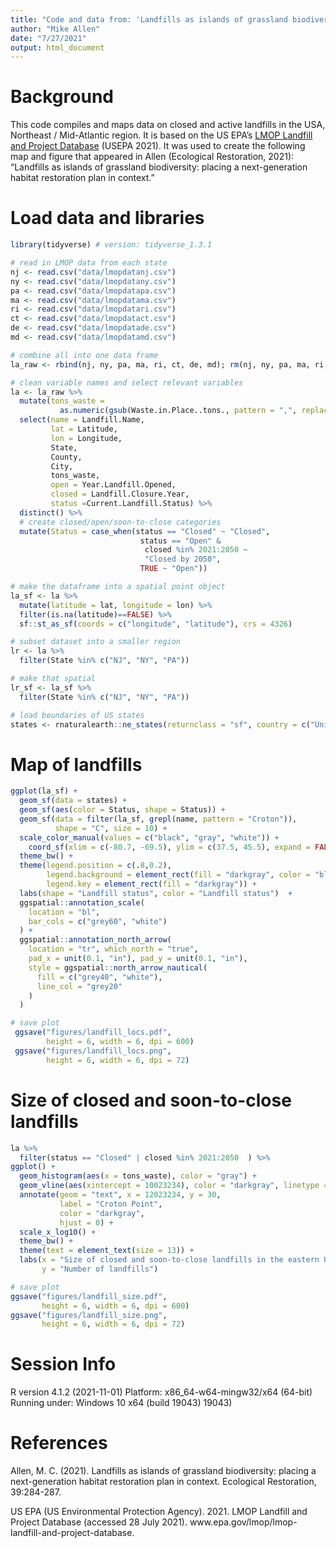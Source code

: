 ```yaml
---
title: "Code and data from: 'Landfills as islands of grassland biodiversity: placing a next-generation habitat restoration plan in context.'"
author: "Mike Allen"
date: "7/27/2021"
output: html_document
---
```

# Background
This code compiles and maps data on closed and active landfills in the USA, Northeast / Mid-Atlantic region. It is based on the US EPA's [LMOP Landfill and Project Database](https://www.epa.gov/lmop/lmop-landfill-and-project-database) (USEPA 2021). It was used to create the following map and figure that appeared in Allen (Ecological Restoration, 2021): "Landfills as islands of grassland biodiversity: placing a next-generation habitat restoration plan in context."

# Load data and libraries 
```r
library(tidyverse) # version: tidyverse_1.3.1

# read in LMOP data from each state
nj <- read.csv("data/lmopdatanj.csv")
ny <- read.csv("data/lmopdatany.csv")
pa <- read.csv("data/lmopdatapa.csv")
ma <- read.csv("data/lmopdatama.csv")
ri <- read.csv("data/lmopdatari.csv")
ct <- read.csv("data/lmopdatact.csv")
de <- read.csv("data/lmopdatade.csv")
md <- read.csv("data/lmopdatamd.csv")

# combine all into one data frame
la_raw <- rbind(nj, ny, pa, ma, ri, ct, de, md); rm(nj, ny, pa, ma, ri, ct, de, md)

# clean variable names and select relevant variables
la <- la_raw %>% 
  mutate(tons_waste = 
           as.numeric(gsub(Waste.in.Place..tons., pattern = ",", replacement = ""))) %>%
  select(name = Landfill.Name, 
         lat = Latitude, 
         lon = Longitude, 
         State,
         County,
         City,
         tons_waste,
         open = Year.Landfill.Opened,
         closed = Landfill.Closure.Year,
         status =Current.Landfill.Status) %>%
  distinct() %>%
  # create closed/open/soon-to-close categories
  mutate(Status = case_when(status == "Closed" ~ "Closed",
                             status == "Open" & 
                              closed %in% 2021:2050 ~ 
                              "Closed by 2050",
                             TRUE ~ "Open"))

# make the dataframe into a spatial point object
la_sf <- la %>%
  mutate(latitude = lat, longitude = lon) %>%
  filter(is.na(latitude)==FALSE) %>%
  sf::st_as_sf(coords = c("longitude", "latitude"), crs = 4326)

# subset dataset into a smaller region
lr <- la %>%
  filter(State %in% c("NJ", "NY", "PA"))

# make that spatial
lr_sf <- la_sf %>%
  filter(State %in% c("NJ", "NY", "PA"))

# load boundaries of US states
states <- rnaturalearth::ne_states(returnclass = "sf", country = c("United States of America", "Canada"))
```

# Map of landfills
```r
ggplot(la_sf) +
  geom_sf(data = states) +
  geom_sf(aes(color = Status, shape = Status)) +
  geom_sf(data = filter(la_sf, grepl(name, pattern = "Croton")), 
          shape = "C", size = 10) +
  scale_color_manual(values = c("black", "gray", "white")) +
    coord_sf(xlim = c(-80.7, -69.5), ylim = c(37.5, 45.5), expand = FALSE) +
  theme_bw() +
  theme(legend.position = c(.8,0.2),
        legend.background = element_rect(fill = "darkgray", color = "black"),
        legend.key = element_rect(fill = "darkgray")) + 
  labs(shape = "Landfill status", color = "Landfill status")  +
  ggspatial::annotation_scale(
    location = "bl",
    bar_cols = c("grey60", "white")
  ) +
  ggspatial::annotation_north_arrow(
    location = "tr", which_north = "true",
    pad_x = unit(0.1, "in"), pad_y = unit(0.1, "in"),
    style = ggspatial::north_arrow_nautical(
      fill = c("grey40", "white"),
      line_col = "grey20"
    )
  )

# save plot
 ggsave("figures/landfill_locs.pdf", 
        height = 6, width = 6, dpi = 600)
 ggsave("figures/landfill_locs.png", 
        height = 6, width = 6, dpi = 72)

```
# Size of closed and soon-to-close landfills
```r

la %>%
  filter(status == "Closed" | closed %in% 2021:2050  ) %>%
ggplot() +
  geom_histogram(aes(x = tons_waste), color = "gray") +
  geom_vline(aes(xintercept = 10023234), color = "darkgray", linetype = 2, size = 2)  +
  annotate(geom = "text", x = 12023234, y = 30, 
           label = "Croton Point",
           color = "darkgray",
           hjust = 0) +
  scale_x_log10() +
  theme_bw() +
  theme(text = element_text(size = 13)) +
  labs(x = "Size of closed and soon-to-close landfills in the eastern US (tons)",
       y = "Number of landfills")

# save plot
ggsave("figures/landfill_size.pdf", 
       height = 6, width = 6, dpi = 600)
ggsave("figures/landfill_size.png", 
       height = 6, width = 6, dpi = 72)
```

# Session Info
R version 4.1.2 (2021-11-01)
Platform: x86_64-w64-mingw32/x64 (64-bit)
Running under: Windows 10 x64 (build 19043) 19043)

# References
Allen, M. C. (2021). Landfills as islands of grassland biodiversity: placing a next-generation habitat restoration plan in context. Ecological Restoration, 39:284-287.

US EPA (US Environmental Protection Agency). 2021. LMOP Landfill
and Project Database (accessed 28 July 2021). www.epa.gov/lmop/lmop-landfill-and-project-database.

